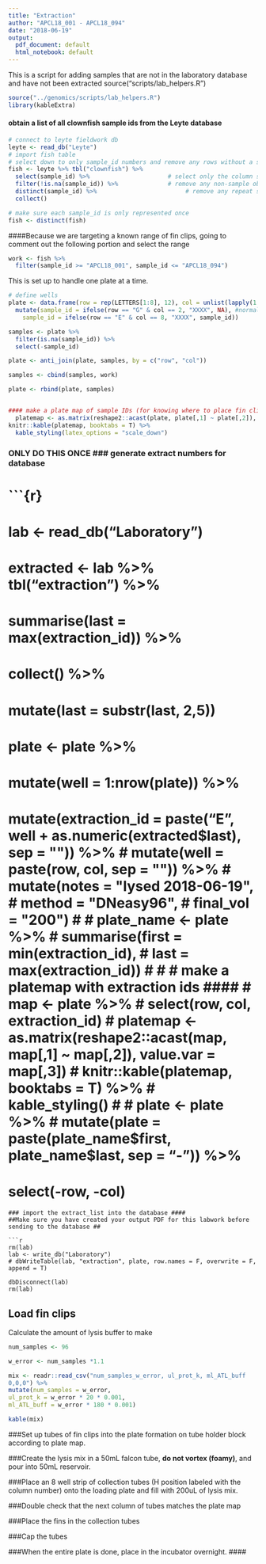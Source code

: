 ```yaml
---
title: "Extraction"
author: "APCL18_001 - APCL18_094"
date: "2018-06-19"
output:
  pdf_document: default
  html_notebook: default
---
```


This is a script for adding samples that are not in the laboratory database and have not been extracted 
source("scripts/lab_helpers.R")
```r
source("../genomics/scripts/lab_helpers.R")
library(kableExtra)
```
#### obtain a list of all clownfish sample ids from the Leyte database ####
```r
# connect to leyte fieldwork db
leyte <- read_db("Leyte")
# import fish table
# select down to only sample_id numbers and remove any rows without a sample
fish <- leyte %>% tbl("clownfish") %>% 
  select(sample_id) %>%                      # select only the column sample_id
  filter(!is.na(sample_id)) %>%              # remove any non-sample observations
  distinct(sample_id) %>%                         # remove any repeat sample_ids (this should not be needed)
  collect()

# make sure each sample_id is only represented once
fish <- distinct(fish)
```

####Because we are targeting a known range of fin clips, going to comment out the following portion and select the range
```r
work <- fish %>% 
  filter(sample_id >= "APCL18_001", sample_id <= "APCL18_094")
```

<!-- #### compare that list to samples that have already been extracted #### -->
<!-- ```{r} -->
<!-- #connect to laboratory db -->
<!-- lab <- read_db("Laboratory") -->

<!-- # import extraction table and reduce to only the sample_id column -->
<!-- extr <- lab %>% tbl("extraction") %>%  -->
<!--   select(sample_id) %>%  -->
<!--   collect() -->
<!-- ``` -->
<!-- #### select any samples in "fish" that have notbeen extracted in "extr"  -->
<!-- ```{r} -->
<!-- work <- fish %>%  -->
<!--   filter(!sample_id %in% extr$sample_id) -->

<!-- # remove samples that cannot be extracted -->
<!-- errors <- c("APCL12_271", "APCL13_024", "APCL13_547", "APCL13_549", "APCL13_551", "APCL13_553", "APCL14_030", "APCL14_157", "APCL14_161", "APCL14_164", "APCL14_301", "APCL14_304", "APCL14_305", "APCL14_306", "APCL14_492", "APCL14_494", "APCL15_355550", "APCL15_404305", "APCL15_405807") -->

<!-- work <- work %>%  -->
<!--   filter(!sample_id %in% errors) %>%  -->
<!--   select(sample_id) %>%  -->
<!--   arrange(sample_id) -->

<!-- ``` -->

This is set up to handle one plate at a time.
```r
# define wells
plate <- data.frame(row = rep(LETTERS[1:8], 12), col = unlist(lapply(1:12, rep, 8))) %>% 
  mutate(sample_id = ifelse(row == "G" & col == 2, "XXXX", NA), #normally this one is D2 but I forgot to add the blank until after some fins were loaded.
    sample_id = ifelse(row == "E" & col == 8, "XXXX", sample_id))

samples <- plate %>% 
  filter(is.na(sample_id)) %>% 
  select(-sample_id)

plate <- anti_join(plate, samples, by = c("row", "col"))

samples <- cbind(samples, work)

plate <- rbind(plate, samples)


#### make a plate map of sample IDs (for knowing where to place fin clips) ####
  platemap <- as.matrix(reshape2::acast(plate, plate[,1] ~ plate[,2]), value.var = plate[,3])
knitr::kable(platemap, booktabs = T) %>% 
  kable_styling(latex_options = "scale_down")
```
### ONLY DO THIS ONCE ### generate extract numbers for database ####
# ```{r}
# lab <- read_db("Laboratory")
# extracted <- lab %>% tbl("extraction") %>% 
#   summarise(last = max(extraction_id)) %>% 
#   collect() %>% 
#   mutate(last = substr(last, 2,5))
# 
# plate <- plate %>% 
#   mutate(well = 1:nrow(plate)) %>% 
#   mutate(extraction_id = paste("E", well + as.numeric(extracted$last), sep = "")) %>% 
#   mutate(well = paste(row, col, sep = "")) %>% 
#   mutate(notes = "lysed 2018-06-19", 
#     method = "DNeasy96", 
#     final_vol = "200")
# 
# plate_name <- plate %>% 
#   summarise(first = min(extraction_id), 
#     last = max(extraction_id))
# 
# # make a platemap with extraction ids ####
# map <- plate %>% 
#   select(row, col, extraction_id)
#   platemap <- as.matrix(reshape2::acast(map, map[,1] ~ map[,2]), value.var = map[,3])
# knitr::kable(platemap, booktabs = T) %>% 
#   kable_styling()
# 
# plate <- plate %>% 
#   mutate(plate = paste(plate_name$first, plate_name$last, sep = "-")) %>% 
#   select(-row, -col)


```
### import the extract_list into the database ####
##Make sure you have created your output PDF for this labwork before sending to the database ##

```r
rm(lab)
lab <- write_db("Laboratory")
# dbWriteTable(lab, "extraction", plate, row.names = F, overwrite = F, append = T)

dbDisconnect(lab)
rm(lab)
```

## Load fin clips

Calculate the amount of lysis buffer to make
```r
num_samples <- 96

w_error <- num_samples *1.1

mix <- readr::read_csv("num_samples_w_error, ul_prot_k, ml_ATL_buff
0,0,0") %>% 
mutate(num_samples = w_error, 
ul_prot_k = w_error * 20 * 0.001, 
ml_ATL_buff = w_error * 180 * 0.001)

kable(mix)
```
###Set up tubes of fin clips into the plate formation on tube holder block according to plate map.

###Create the lysis mix in a 50mL falcon tube, **do not vortex (foamy)**, and pour into 50mL reservoir.

###Place an 8 well strip of collection tubes (H position labeled with the column number) onto the loading plate and fill with 200uL of lysis mix.

###Double check that the next column of tubes matches the plate map

###Place the fins in the collection tubes

###Cap the tubes

###When the entire plate is done, place in the incubator overnight.
####